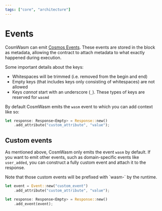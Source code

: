 ```yaml
---
tags: ["core", "architecture"]
---
```



# Events

CosmWasm can emit [Cosmos Events]. These events are stored in the block as
metadata, allowing the contract to attach metadata to what exactly happened
during execution.

<Callout>

Some important details about the keys:

- Whitespaces will be trimmed (i.e. removed from the begin and end)
- Empty keys (that includes keys only consisting of whitespaces) are not allowed
- Keys _cannot_ start with an underscore (`_`). These types of keys are reserved
  for `wasmd`

</Callout>

By default CosmWasm emits the `wasm` event to which you can add context like so:

```rust filename="wasm_event.rs" template="core"
let response: Response<Empty> = Response::new()
    .add_attribute("custom_attribute", "value");
```

## Custom events

As mentioned above, CosmWasm only emits the event `wasm` by default. If you want
to emit other events, such as domain-specific events like `user_added`, you can
construct a fully custom event and attach it to the response.

<Callout>
  Note that those custom events will be prefixed with `wasm-` by the runtime.
</Callout>

```rust filename="custom_event.rs" template="core"
let event = Event::new("custom_event")
    .add_attribute("custom_attribute", "value");

let response: Response<Empty> = Response::new()
    .add_event(event);
```

[Cosmos Events]: https://docs.cosmos.network/v0.50/learn/advanced/events
